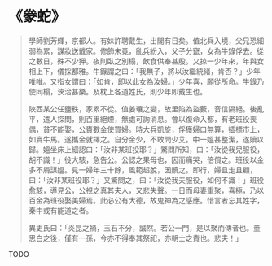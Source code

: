 # 《豢蛇》

> 學師劉芳輝，京都人。有妹許聘戴生，出閣有日矣。值北兵入境，父兄恐細弱為累，謀妝送戴家。修飾未竟，亂兵紛入，父子分竄，女為牛錄俘去。從之數日，殊不少狎。夜則臥之別榻，飲食供奉甚殷。又掠一少年來，年與女相上下，儀採都雅。牛錄謂之曰：「我無子，將以汝繼統緒，肯否？」少年唯唯。又指女謂曰：「如肯，即以此女為汝婦。」少年喜，願從所命。牛錄乃使同榻，浹洽甚樂。及枕上各道姓氏，則少年即戴生也。
>
> 陜西某公任鹽秩，家累不從。值姜瓖之變，故里陷為盜藪，音信隔絕。後亂平，遣人探問，則百里絕煙，無處可詢消息。會以復命入都，有老班役喪偶，貧不能娶，公賚數金使買婦。時大兵凱旋，俘獲婦口無算，插標市上，如賣牛馬。遂攜金就擇之。自分金少，不敢問少艾。中一媼甚整潔，遂贖以歸。媼坐床上細認曰：「汝非某班投耶？」驚問所知，曰：「汝從我兒服役，胡不識！」役大駭，急告公。公認之果母也，因而痛哭，倍償之。班役以金多不屑謀媼。見一婦年三十餘，風範超脫，因贖之。即行，婦且走且顧，曰：「汝非某班役耶？」又驚問之，曰：「汝從我夫服役，如何不識！」班役愈駭，導見公，公視之真其夫人，又悲失聲。一日而母妻重聚，喜極，乃以百金為班役娶美婦焉。此必公有大德，故鬼神為之感應。惜言者忘其姓字，秦中或有能道之者。
>
> 異史氏曰：「炎昆之禍，玉石不分，誠然。若公一門，是以聚而傳者也。董思白之後，僅有一孫，今亦不得奉其祭祀，亦朝士之責也。悲夫！」

TODO
